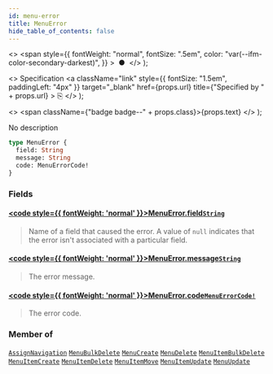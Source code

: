 ```yaml
---
id: menu-error
title: MenuError
hide_table_of_contents: false
---
```


  <>
    <span
      style={{
        fontWeight: "normal",
        fontSize: ".5em",
        color: "var(--ifm-color-secondary-darkest)",
      }}
    >
      &nbsp;●&nbsp;
    </span>
  </>
);

  <>
    Specification
    <a
      className="link"
      style={{ fontSize: "1.5em", paddingLeft: "4px" }}
      target="\_blank"
      href={props.url}
      title={"Specified by " + props.url}
    >
      ⎘
    </a>
  </>
);

  <>
    <span className={"badge badge--" + props.class}>{props.text}</span>
  </>
);

No description

```graphql
type MenuError {
  field: String
  message: String
  code: MenuErrorCode!
}
```

### Fields

#### [<code style={{ fontWeight: 'normal' }}>MenuError.<b>field</b></code>](#)<Bullet />[`String`](../../../storefront/miscellaneous/scalars/string) <Badge class="secondary" text="scalar"/>

> Name of a field that caused the error. A value of `null` indicates that the error isn't associated with a particular field.

#### [<code style={{ fontWeight: 'normal' }}>MenuError.<b>message</b></code>](#)<Bullet />[`String`](../../../storefront/miscellaneous/scalars/string) <Badge class="secondary" text="scalar"/>

> The error message.

#### [<code style={{ fontWeight: 'normal' }}>MenuError.<b>code</b></code>](#)<Bullet />[`MenuErrorCode!`](../../../storefront/miscellaneous/enums/menu-error-code) <Badge class="secondary" text="non-null"/> <Badge class="secondary" text="enum"/>

> The error code.

### Member of

[`AssignNavigation`](../../../storefront/miscellaneous/objects/assign-navigation) <Badge class="secondary" text="object"/><Bullet />[`MenuBulkDelete`](../../../storefront/miscellaneous/objects/menu-bulk-delete) <Badge class="secondary" text="object"/><Bullet />[`MenuCreate`](../../../storefront/miscellaneous/objects/menu-create) <Badge class="secondary" text="object"/><Bullet />[`MenuDelete`](../../../storefront/miscellaneous/objects/menu-delete) <Badge class="secondary" text="object"/><Bullet />[`MenuItemBulkDelete`](../../../storefront/miscellaneous/objects/menu-item-bulk-delete) <Badge class="secondary" text="object"/><Bullet />[`MenuItemCreate`](../../../storefront/miscellaneous/objects/menu-item-create) <Badge class="secondary" text="object"/><Bullet />[`MenuItemDelete`](../../../storefront/miscellaneous/objects/menu-item-delete) <Badge class="secondary" text="object"/><Bullet />[`MenuItemMove`](../../../storefront/miscellaneous/objects/menu-item-move) <Badge class="secondary" text="object"/><Bullet />[`MenuItemUpdate`](../../../storefront/miscellaneous/objects/menu-item-update) <Badge class="secondary" text="object"/><Bullet />[`MenuUpdate`](../../../storefront/miscellaneous/objects/menu-update) <Badge class="secondary" text="object"/>
